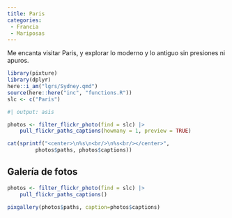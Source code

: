 ```yaml
---
title: Paris
categories:
 - Francia
 - Mariposas
---
```


Me encanta visitar Paris, y explorar lo moderno y lo antiguo sin presiones ni apuros.


```r
library(pixture)
library(dplyr)
here::i_am("lgrs/Sydney.qmd")
source(here::here("inc", "functions.R"))
slc <- c("París")
```

```r
#| output: asis

photos <- filter_flickr_photo(find = slc) |>
    pull_flickr_paths_captions(howmany = 1, preview = TRUE)

cat(sprintf("<center>\n%s\n<br/>\n%s<br/></center>", 
         photos$paths, photos$captions))
```



## Galería de fotos

```r

photos <- filter_flickr_photo(find = slc) |>
    pull_flickr_paths_captions()

pixgallery(photos$paths, caption=photos$captions)

```
